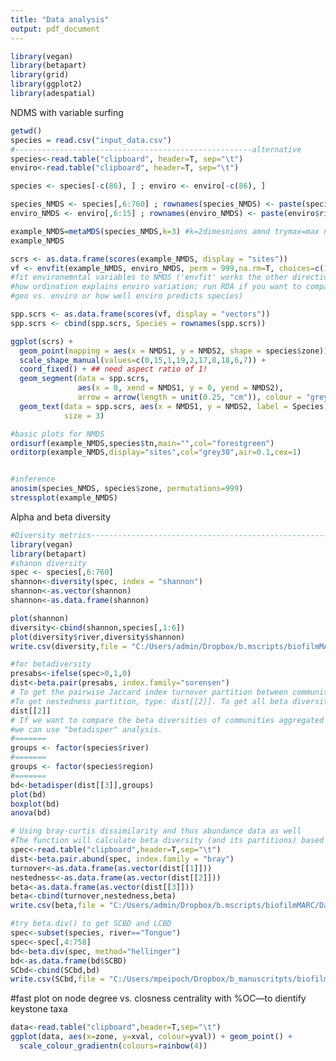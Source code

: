 ```yaml
---
title: "Data analysis"
output: pdf_document
---
```

```r
library(vegan)
library(betapart)
library(grid)
library(ggplot2)
library(adespatial)
```
NDMS with variable surfing
```r

getwd()
species = read.csv("input_data.csv")
#-----------------------------------------------------alternative
species<-read.table("clipboard", header=T, sep="\t")
enviro<-read.table("clipboard", header=T, sep="\t")

species <- species[-c(86), ] ; enviro <- enviro[-c(86), ]

species_NMDS <- species[,6:760] ; rownames(species_NMDS) <- paste(species$river, species$sampleID,sep=" ")
enviro_NMDS <- enviro[,6:15] ; rownames(enviro_NMDS) <- paste(enviro$river, enviro$sampleID,sep=" ")

example_NMDS=metaMDS(species_NMDS,k=3) #k=2dimesnions amnd trymax=max number of random starts in                                                        search of stable solution (makes the iterations a bit                                                            longer)
example_NMDS

scrs <- as.data.frame(scores(example_NMDS, display = "sites"))
vf <- envfit(example_NMDS, enviro_NMDS, perm = 999,na.rm=T, choices=c(1,2))
#fit environemntal variables to NMDS ('envfit' works the other direction to RDA, 
#how ordination explains enviro variation; run RDA if you want to compare
#geo vs. enviro or how well enviro predicts species)

spp.scrs <- as.data.frame(scores(vf, display = "vectors"))
spp.scrs <- cbind(spp.scrs, Species = rownames(spp.scrs))

ggplot(scrs) +
  geom_point(mapping = aes(x = NMDS1, y = NMDS2, shape = species$zone)) +
  scale_shape_manual(values=c(0,15,1,19,2,17,8,18,6,7)) +
  coord_fixed() + ## need aspect ratio of 1!
  geom_segment(data = spp.scrs,
               aes(x = 0, xend = NMDS1, y = 0, yend = NMDS2),
               arrow = arrow(length = unit(0.25, "cm")), colour = "grey") +
  geom_text(data = spp.scrs, aes(x = NMDS1, y = NMDS2, label = Species),
            size = 3)

#basic plots for NMDS
ordisurf(example_NMDS,species$tn,main="",col="forestgreen")
orditorp(example_NMDS,display="sites",col="grey30",air=0.1,cex=1)


#inference
anosim(species_NMDS, species$zone, permutations=999)
stressplot(example_NMDS)

```

Alpha and beta diversity
```r
#Diversity metrics--------------------------------------------------------------------------------------
library(vegan)
library(betapart)
#shanon diversity
spec <- species[,6:760]
shannon<-diversity(spec, index = "shannon")
shannon<-as.vector(shannon)
shannon<-as.data.frame(shannon)

plot(shannon)
diversity<-cbind(shannon,species[,1:6])
plot(diversity$river,diversity$shannon)
write.csv(diversity,file = "C:/Users/admin/Dropbox/b.mscripts/biofilmMARC/Datasets/working datasets/diversity.csv")

#for betadiversity
presabs<-ifelse(spec>0,1,0)
dist<-beta.pair(presabs, index.family="sorensen")
# To get the pairwise Jaccard index turnover partition between communities, type: dist[[1]]. 
#To get nestedness partition, type: dist[[2]]. To get all beta diversity: dist[[3]].
dist[[2]]
# If we want to compare the beta diversities of communities aggregated by groups
#we can use "betadisper" analysis.
#=======
groups <- factor(species$river)
#=======
groups <- factor(species$region)
#=======
bd<-betadisper(dist[[3]],groups)
plot(bd)
boxplot(bd)
anova(bd)
```

```r
# Using bray-curtis dissimilarity and thus abundance data as well
#The function will calculate beta diversity (and its partitions) based on Bray-Curtis dissimilarity index.
spec<-read.table("clipboard",header=T,sep="\t")
dist<-beta.pair.abund(spec, index.family = "bray")
turnover<-as.data.frame(as.vector(dist[[1]]))
nestedness<-as.data.frame(as.vector(dist[[2]]))
beta<-as.data.frame(as.vector(dist[[3]]))
beta<-cbind(turnover,nestedness,beta)
write.csv(beta,file = "C:/Users/admin/Dropbox/b.mscripts/biofilmMARC/Datasets/working datasets/beta.csv")
```
```r
#try beta.div() to get SCBD and LCBD
spec<-subset(species, river=="Tongue")
spec<-spec[,4:758]
bd<-beta.div(spec, method="hellinger")
bd<-as.data.frame(bd$SCBD)
SCbd<-cbind(SCbd,bd)
write.csv(SCbd,file = "C:/Users/mpeipoch/Dropbox/b_manuscritpts/biofilmMARC/Datasets/working datasets/beta.csv")
```

#fast plot on node degree vs. closness centrality with %OC---to dientify keystone taxa
```r
data<-read.table("clipboard",header=T,sep="\t")
ggplot(data, aes(x=zone, y=xval, colour=yval)) + geom_point() +
  scale_colour_gradientn(colours=rainbow(4)) 


```